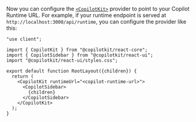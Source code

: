 
Now you can configure the [`<CopilotKit>`](/reference/components/CopilotKit) provider to point to your Copilot Runtime URL. For example, if your runtime endpoint is served at `http://localhost:3000/api/runtime`, you can configure the provider like this:

  ```tsx filename="layout.tsx" showLineNumbers {9}
  "use client";

  import { CopilotKit } from "@copilotkit/react-core";
  import { CopilotSidebar } from "@copilotkit/react-ui";
  import "@copilotkit/react-ui/styles.css";

  export default function RootLayout({children}) {
    return (
      <CopilotKit runtimeUrl="<copilot-runtime-url>">
        <CopilotSidebar>
          {children}
        </CopilotSidebar>
      </CopilotKit>
    );
  }
  ```